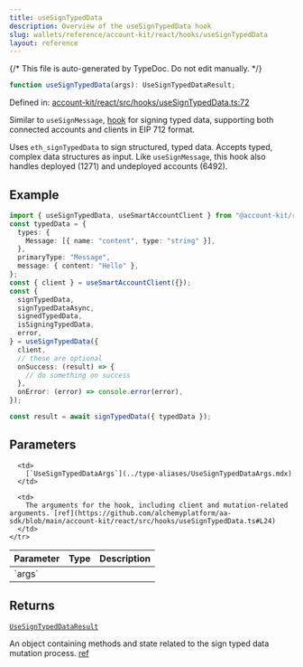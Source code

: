 ```yaml
---
title: useSignTypedData
description: Overview of the useSignTypedData hook
slug: wallets/reference/account-kit/react/hooks/useSignTypedData
layout: reference
---
```


{/* This file is auto-generated by TypeDoc. Do not edit manually. */}

```ts
function useSignTypedData(args): UseSignTypedDataResult;
```

Defined in: [account-kit/react/src/hooks/useSignTypedData.ts:72](https://github.com/alchemyplatform/aa-sdk/blob/dc58c113ff1eeb06d4b3f76c505cbbaad47db8fc/account-kit/react/src/hooks/useSignTypedData.ts#L72)

Similar to `useSignMessage`, [hook](https://github.com/alchemyplatform/aa-sdk/blob/main/account-kit/react/src/hooks/useSignTypedData.ts) for signing typed data, supporting both connected accounts and clients in EIP 712 format.

Uses `eth_signTypedData` to sign structured, typed data. Accepts typed, complex data structures as input. Like `useSignMessage`, this hook also handles deployed (1271) and undeployed accounts (6492).

## Example

```ts twoslash
import { useSignTypedData, useSmartAccountClient } from "@account-kit/react";
const typedData = {
  types: {
    Message: [{ name: "content", type: "string" }],
  },
  primaryType: "Message",
  message: { content: "Hello" },
};
const { client } = useSmartAccountClient({});
const {
  signTypedData,
  signTypedDataAsync,
  signedTypedData,
  isSigningTypedData,
  error,
} = useSignTypedData({
  client,
  // these are optional
  onSuccess: (result) => {
    // do something on success
  },
  onError: (error) => console.error(error),
});

const result = await signTypedData({ typedData });
```

## Parameters

<table>
  <thead>
    <tr>
      <th align="left">Parameter</th>
      <th align="left">Type</th>
      <th align="left">Description</th>
    </tr>
  </thead>

  <tbody>
    <tr>
      <td>
        `args`
      </td>

      <td>
        [`UseSignTypedDataArgs`](../type-aliases/UseSignTypedDataArgs.mdx)
      </td>

      <td>
        The arguments for the hook, including client and mutation-related arguments. [ref](https://github.com/alchemyplatform/aa-sdk/blob/main/account-kit/react/src/hooks/useSignTypedData.ts#L24)
      </td>
    </tr>

  </tbody>
</table>

## Returns

[`UseSignTypedDataResult`](../type-aliases/UseSignTypedDataResult.mdx)

An object containing methods and state related to the sign typed data mutation process. [ref](https://github.com/alchemyplatform/aa-sdk/blob/main/account-kit/react/src/hooks/useSignTypedData.ts#L28)
